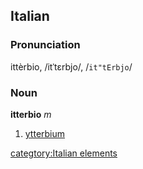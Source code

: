 ==Italian==
===Pronunciation===
ittèrbio, /itˈtɛrbjo/, /<tt>it"tErbjo</tt>/
===Noun===
'''itterbio''' ''m''

# [[ytterbium]]
[[categtory:Italian elements]]